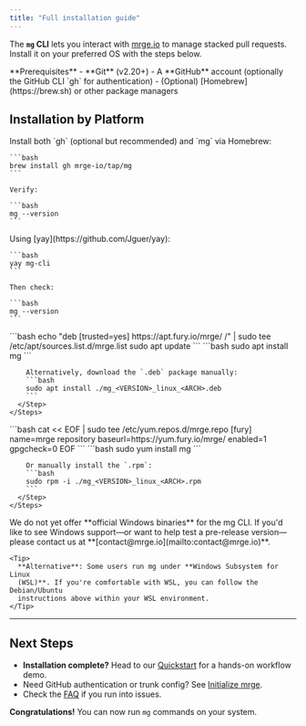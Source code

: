 ```yaml
---
title: "Full installation guide"
---
```


The **`mg` CLI** lets you interact with [mrge.io](https://mrge.io) to manage stacked pull requests. Install it on your preferred OS with the steps below.

<Note>
  **Prerequisites** - **Git** (v2.20+) - A **GitHub** account (optionally the
  GitHub CLI `gh` for authentication) - (Optional) [Homebrew](https://brew.sh)
  or other package managers
</Note>


## Installation by Platform

<AccordionGroup>
  <Accordion title="macOS" id="macos">
    Install both `gh` (optional but recommended) and `mg` via Homebrew:

    ```bash
    brew install gh mrge-io/tap/mg
    ```

    Verify:

    ```bash
    mg --version
    ```

  </Accordion>

  <Accordion title="Arch Linux" id="arch-linux">
    Using [yay](https://github.com/Jguer/yay):

    ```bash
    yay mg-cli
    ```

    Then check:

    ```bash
    mg --version
    ```

  </Accordion>

  <Accordion title="Debian/Ubuntu" id="debianubuntu">
    <Steps>
      <Step title="Add our APT repo">
        ```bash
        echo "deb [trusted=yes] https://apt.fury.io/mrge/ /" | sudo tee /etc/apt/sources.list.d/mrge.list
        sudo apt update
        ```
      </Step>
      <Step title="Install the mg package">
        ```bash
        sudo apt install mg
        ```
        
        Alternatively, download the `.deb` package manually:
        ```bash
        sudo apt install ./mg_<VERSION>_linux_<ARCH>.deb
        ```
      </Step>
    </Steps>
  </Accordion>

  <Accordion title="RHEL/CentOS" id="rhelcentos">
    <Steps>
      <Step title="Add our YUM repo">
        ```bash
        cat << EOF | sudo tee /etc/yum.repos.d/mrge.repo
        [fury]
        name=mrge repository
        baseurl=https://yum.fury.io/mrge/
        enabled=1
        gpgcheck=0
        EOF
        ```
      </Step>
      <Step title="Install the package">
        ```bash
        sudo yum install mg
        ```
        
        Or manually install the `.rpm`:
        ```bash
        sudo rpm -i ./mg_<VERSION>_linux_<ARCH>.rpm
        ```
      </Step>
    </Steps>
  </Accordion>

  <Accordion title="Windows" id="windows">
    We do not yet offer **official Windows binaries** for the mg CLI. If you'd like to see Windows support—or want to help test a pre-release version—please contact us at **[contact@mrge.io](mailto:contact@mrge.io)**.

    <Tip>
      **Alternative**: Some users run mg under **Windows Subsystem for Linux
      (WSL)**. If you're comfortable with WSL, you can follow the Debian/Ubuntu
      instructions above within your WSL environment.
    </Tip>

  </Accordion>
</AccordionGroup>

---

## Next Steps

- **Installation complete?** Head to our [Quickstart](/quickstart) for a hands-on workflow demo.
- Need GitHub authentication or trunk config? See [Initialize mrge](/how-to-guides/initialize-in-repo).
- Check the [FAQ](/faq-and-troubleshooting) if you run into issues.

**Congratulations!** You can now run `mg` commands on your system.
